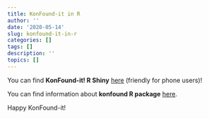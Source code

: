 ```yaml
---
title: KonFound-it in R
author: ''
date: '2020-05-14'
slug: konfound-it-in-r
categories: []
tags: []
description: ''
topics: []
---
```

You can find **KonFound-it! R Shiny** [here](https://jmichaelrosenberg.shinyapps.io/konfound-it/) (friendly for phone users)!

You can find information about **konfound R package** [here](https://github.com/jrosen48/konfound).

Happy KonFound-it!
